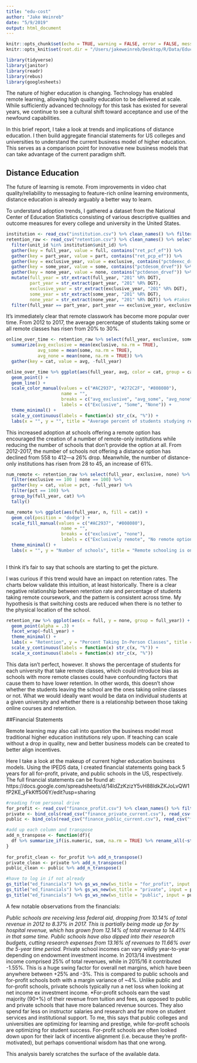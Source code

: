 ```yaml
---
title: "edu-cost"
author: "Jake Weinreb"
date: "5/9/2019"
output: html_document
---
```


```r
knitr::opts_chunk$set(echo = TRUE, warning = FALSE, error = FALSE, message = FALSE)
knitr::opts_knit$set(root.dir = "/Users/jakeweinreb/Desktop/R/Data/Education/")
```

```r
library(tidyverse)
library(janitor)
library(readr)
library(rebus)
library(googlesheets)
```

The nature of higher education is changing.  Technology has enabled remote learning, allowing high quality education to be delivered at scale.  While sufficiently advanced technology for this task has existed for several years, we continue to see a cultural shift toward acceptance and use of the newfound capabilities.  

In this brief report, I take a look at trends and implications of distance education.  I then build aggregate financial statements for US colleges and universities to understand the current business model of higher education.  This serves as a comparison point for innovative new business models that can take advantage of the current paradigm shift.

## Distance Education

The future of learning is remote.  From improvements in video chat quality/reliability to messaging to feature-rich online learning environments, distance education is already arguably a better way to learn.

To understand adoption trends, I gathered a dataset from the National Center of Education Statistics consisting of various descriptive qualities and outcome measures for every college and university in the United States.  

```r
institution <- read_csv("institution.csv") %>% clean_names() %>% filter(instcat_hd2017 == 2)
retention_raw <- read_csv("retention.csv") %>% clean_names() %>% select(-x33) %>% 
  filter(unit_id %in% institution$unit_id) %>% 
  gather(key = full_year, value = full, contains("ret_pcf_ef")) %>% 
  gather(key = part_year, value = part, contains("ret_pcp_ef")) %>% 
  gather(key = exclusive_year, value = exclusive, contains("pctdeexc_drvef")) %>% 
  gather(key = some_year, value = some, contains("pctdesom_drvef")) %>% 
  gather(key = none_year, value = none, contains("pctdenon_drvef")) %>% 
  mutate(full_year = str_extract(full_year, "201" %R% DGT),
         part_year = str_extract(part_year, "201" %R% DGT),
         exclusive_year = str_extract(exclusive_year, "201" %R% DGT),
         some_year = str_extract(some_year, "201" %R% DGT),
         none_year = str_extract(none_year, "201" %R% DGT)) %>% #takes a while (~10 mins)
  filter(full_year == part_year, part_year == exclusive_year, exclusive_year == some_year, some_year == none_year)
```

It's immediately clear that remote classwork has become more popular over time.  From 2012 to 2017, the average percentage of students taking some or all remote classes has risen from 20% to 30%.

```r
online_over_time <- retention_raw %>% select(full_year, exclusive, some, none) %>% group_by(full_year) %>%
  summarize(avg_exclusive = mean(exclusive, na.rm = TRUE),
            avg_some = mean(some, na.rm = TRUE),
            avg_none = mean(none, na.rm = TRUE)) %>% 
  gather(key = cat, value = avg, -full_year) 

online_over_time %>% ggplot(aes(full_year, avg, color = cat, group = cat)) + 
  geom_point() + 
  geom_line() +
  scale_color_manual(values = c("#AC2937", "#272C2F", "#808080"),
                     name = "",
                     breaks = c("avg_exclusive", "avg_some", "avg_none"),
                     labels = c("Exclusive", "Some", "None")) +
  theme_minimal() +
  scale_y_continuous(labels = function(x) str_c(x, "%")) +
  labs(x = "", y = "", title = "Average percent of students studying remotely")
```

This increased adoption at schools offering a remote option has encouraged the creation of a number of remote-only institutions while reducing the number of schools that don't provide the option at all. From 2012-2017, the number of schools not offering a distance option has declined from 558 to 412---a 26% drop.  Meanwhile, the number of distance-only institutions has risen from 28 to 45, an increase of 61%.

```r
num_remote <- retention_raw %>% select(full_year, exclusive, none) %>% 
  filter(exclusive == 100 | none == 100) %>% 
  gather(key = cat, value = pct, -full_year) %>% 
  filter(pct == 100) %>% 
  group_by(full_year, cat) %>% 
  tally()

num_remote %>% ggplot(aes(full_year, n, fill = cat)) + 
  geom_col(position = 'dodge') +
  scale_fill_manual(values = c("#AC2937", "#808080"),
                     name = "",
                     breaks = c("exclusive", "none"),
                     labels = c("Exclusively remote", "No remote option")) +
  theme_minimal() +
  labs(x = "", y = "Number of schools", title = "Remote schooling is on the rise")
  
```

I think it's fair to say that schools are starting to get the picture.

I was curious if this trend would have an impact on retention rates.  The charts below validate this intuition, at least historically.  There is a clear negative relationship between retention rate and percentage of students taking remote coursework, and the pattern is consistent across time.  My hypothesis is that switching costs are reduced when there is no tether to the physical location of the school.

```r
retention_raw %>% ggplot(aes(x = full, y = none, group = full_year)) + 
  geom_point(alpha = .3) + 
  facet_wrap(~full_year) +
  theme_minimal() +
  labs(x = "Retention", y = "Percent Taking In-Person Classes", title = "Remote schooling leads to lower retention") +
  scale_y_continuous(labels = function(x) str_c(x, "%")) +
  scale_x_continuous(labels = function(x) str_c(x, "%"))
```

This data isn't perfect, however.  It shows the percentage of students for each university that take remote classes, which could introduce bias as schools with more remote classes could have confounding factors that cause them to have lower retention.  In other words, this doesn't show whether the students leaving the school are the ones taking online classes or not.  What we would ideally want would be data on individual students at a given university and whether there is a relationship between those taking online courses and retention.

##Financial Statements

Remote learning may also call into question the business model most traditional higher education institutions rely upon.  If teaching can scale without a drop in quality, new and better business models can be created to better align incentives.  

Here I take a look at the makeup of current higher education business models.  Using the IPEDS data, I created financial statements going back 5 years for all for-profit, private, and public schools in the US, respectively.  The full financial statements can be found at: https://docs.google.com/spreadsheets/d/14IdZzKzizY5vH88ldkZKJoLvQW1fP2KE_yFkKff506Y/edit?usp=sharing

```r
#reading from personal drive
for_profit <- read_csv("finance_profit.csv") %>% clean_names() %>% filter(unit_id %in% institution$unit_id)
private <- bind_cols(read_csv("finance_private_current.csv"), read_csv("finance_private_historical.csv")) %>% clean_names() %>% filter(unit_id %in% institution$unit_id)
public <- bind_cols(read_csv("finance_public_current.csv"), read_csv("finance_public_historical.csv")) %>% clean_names() %>% filter(unit_id %in% institution$unit_id)
```

```r
#add up each column and transpose
add_n_transpose <- function(df){
  df %>% summarize_if(is.numeric, sum, na.rm = TRUE) %>% rename_all(~str_remove(., "_f" %R% one_or_more("[:alnum:]") %R% END)) %>% t() %>% as.data.frame %>% rownames_to_column()
}
  
for_profit_clean <- for_profit %>% add_n_transpose()
private_clean <- private %>% add_n_transpose()
public_clean <- public %>% add_n_transpose()
```

```r
#have to log in if not already
gs_title("ed_financials") %>% gs_ws_new(ws_title = "for_profit", input = for_profit_clean)
gs_title("ed_financials") %>% gs_ws_new(ws_title = "private", input = private_clean)
gs_title("ed_financials") %>% gs_ws_new(ws_title = "public", input = public_clean)
```

A few notable observations from the financials:

*Public schools are receiving less federal aid, dropping from 10.14% of total revenue in 2012 to 8.37% in 2017.  This is partially being made up for by hospital revenue, which has grown from 12.14% of total revenue to 14.41% in that same time.  Public schools have also dipped into their research budgets, cutting research expenses from 13.16% of revenues to 11.66% over the 5-year time period.
*Private school incomes can vary wildly year-to-year depending on endowment investment income.  In 2013/14 investment income comprised 25% of total revenues, while in 2015/16 it contributed -1.55%.  This is a huge swing factor for overall net margins, which have been anywhere between +25% and -3%.  This is compared to public schools and for-profit schools both with a margin variance of ~4%.  Unlike public and for-profit schools, private schools typically run a net loss when looking at net income ex investment income.
*For-profit schools earn the vast majority (90+%) of their revenue from tuition and fees, as opposed to public and private schools that have more balanced revenue sources.  They also spend far less on instructor salaries and research and far more on student services and institutional support.  To me, this says that public colleges and universities are optimizing for learning and prestige, while for-profit schools are optimizing for student success.  For-profit schools are often looked down upon for their lack of incentive alignment (i.e. because they're profit-motivated), but perhaps conventional wisdom has that one wrong.


This analysis barely scratches the surface of the available data.  




